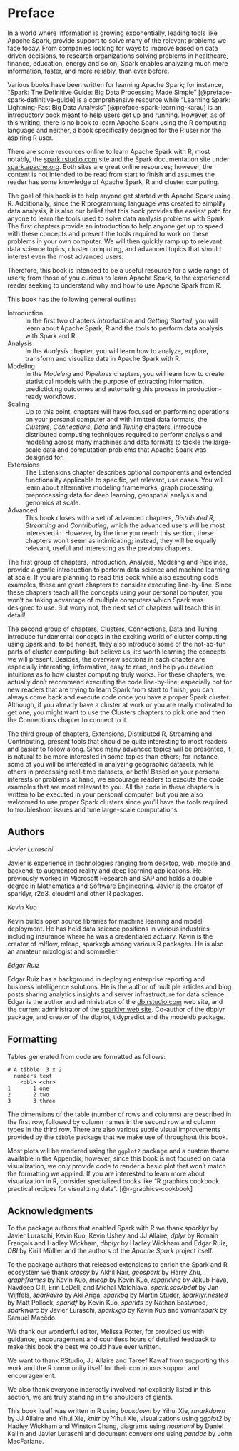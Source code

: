 # Preface {-}

In a world where information is growing exponentially, leading tools like Apache Spark, provide support to solve many of the relevant problems we face today. From companies looking for ways to improve based on data driven decisions, to research organizations solving problems in healthcare, finance, education, energy and so on; Spark enables analyzing much more information, faster, and more reliably, than ever before.

Various books have been written for learning Apache Spark; for instance, "Spark: The Definitive Guide: Big Data Processing Made Simple" [@preface-spark-definitive-guide] is a comprehensive resource while "Learning Spark: Lightning-Fast Big Data Analysis" [@preface-spark-learning-karau] is an introductory book meant to help users get up and running. However, as of this writing, there is no book to learn Apache Spark using the R computing language and neither, a book specifically designed for the R user nor the aspiring R user.

There are some resources online to learn Apache Spark with R, most notably, the [spark.rstudio.com](https://spark.rstudio.com) site and the Spark documentation site under [spark.apache.org](https://spark.apache.org/docs/latest/index.html). Both sites are great online resources; however, the content is not intended to be read from start to finish and assumes the reader has some knowledge of Apache Spark, R and cluster computing.

The goal of this book is to help anyone get started with Apache Spark using R. Additionally, since the R programming language was created to simplify data analysis, it is also our belief that this book provides the easiest path for anyone to learn the tools used to solve data analysis problems with Spark. The first chapters provide an introduction to help anyone get up to speed with these concepts and present the tools required to work on these problems in your own computer. We will then quickly ramp up to relevant data science topics, cluster computing, and advanced topics that should interest even the most advanced users.

Therefore, this book is intended to be a useful resource for a wide range of users; from those of you curious to learn Apache Spark, to the experienced reader seeking to understand why and how to use Apache Spark from R.

This book has the following general outline:

Introduction
: In the first two chapters *Introduction* and *Getting Started*, you will learn about Apache Spark, R and the tools to perform data analysis with Spark and R.

Analysis
: In the *Analysis* chapter, you will learn how to analyze, explore, transform and visualize data in Apache Spark with R.

Modeling
: In the *Modeling* and *Pipelines* chapters, you will learn how to create statistical models with the purpose of extracting information, predicticting outcomes and automating this process in production-ready workflows.

Scaling
: Up to this point, chapters will have focused on performing operations on your personal computer and with limitted data formats; the *Clusters*, *Connections*, *Data* and *Tuning* chapters, introduce distributed computing techniques required to perform analysis and modeling across many machines and data formats to tackle the large-scale data and computation problems that Apache Spark was designed for.

Extensions
: The Extensions chapter describes optional components and extended functionality applicable to specific, yet relevant, use cases. You will learn about alternative modeling frameworks, graph processing, preprocessing data for deep learning, geospatial analysis and genomics at scale.

Advanced
: This book closes with a set of advanced chapters, *Distributed R*, *Streaming* and *Contributing*, which the advanced users will be most interested in. However, by the time you reach this section, these chapters won't seem as intimidating; instead, they will be equally relevant, useful and interesting as the previous chapters.

The first group of chapters, Introduction, Analysis, Modeling and Pipelines, provide a gentle introduction to perform data science and machine learning at scale. If you are planning to read this book while also executing code examples, these are great chapters to consider executing line-by-line. Since these chapters teach all the concepts using your personal computer, you won't be taking advantage of multiple computers which Spark was designed to use. But worry not, the next set of chapters will teach this in detail!

The second group of chapters, Clusters, Connections, Data and Tuning, introduce fundamental concepts in the exciting world of cluster computing using Spark and, to be honest, they also introduce some of the not-so-fun parts of cluster computing; but believe us, it’s worth learning the concepts we will present. Besides, the overview sections in each chapter are especially interesting, informative, easy to read, and help you develop intuitions as to how cluster computing truly works. For these chapters, we actually don't recommend executing the code line-by-line; especially not for new readers that are trying to learn Spark from start to finish, you can always come back and execute code once you have a proper Spark cluster. Although, if you already have a cluster at work or you are really motivated to get one, you might want to use the Clusters chapters to pick one and then the Connections chapter to connect to it.

The third group of chapters, Extensions, Distributed R, Streaming and Contributing, present tools that should be quite interesting to most readers and easier to follow along. Since many advanced topics will be presented, it is natural to be more interested in some topics than others; for instance, some of you will be interested in analyzing geographic datasets, while others in processing real-time datasets, or both! Based on your personal interests or problems at hand, we encourage readers to execute the code examples that are most relevant to you. All the code in these chapters is written to be executed in your personal computer, but you are also welcomed to use proper Spark clusters since you'll have the tools required to troubleshoot issues and tune large-scale computations.

## Authors {-}

*Javier Luraschi*

Javier is experience in technologies ranging from desktop, web, mobile and backend; to augmented reality and deep learning applications. He previously worked in Microsoft Research and SAP and holds a double degree in Mathematics and Software Engineering. Javier is the creator of sparklyr, r2d3, cloudml and other R packages.

*Kevin Kuo*

Kevin builds open source libraries for machine learning and model deployment. He has held data science positions in various industries including insurance where he was a credentialed actuary. Kevin is the creator of mlflow, mleap, sparkxgb among various R packages. He is also an amateur mixologist and sommelier.

*Edgar Ruiz*

Edgar Ruiz has a background in deploying enterprise reporting and business intelligence solutions. He is the author of multiple articles and blog posts sharing analytics insights and server infrastructure for data science. Edgar is the author and administrator of the [db.rstudio.com](https://db.rstudio.com) web site, and the current administrator of the [sparklyr web site](https://spark.rstudio.com). Co-author of the dbplyr package, and creator of the dbplot, tidypredict and the modeldb package.

## Formatting {-}

Tables generated from code are formatted as follows:

```
# A tibble: 3 x 2
  numbers text 
    <dbl> <chr>
1       1 one  
2       2 two  
3       3 three
```

The dimensions of the table (number of rows and columns) are described in the first row, followed by column names in the second row and column types in the third row. There are also various subtle visual improvements provided by the `tibble` package that we make use of throughout this book.

Most plots will be rendered using the `ggplot2` package and a custom theme available in the Appendix; however, since this book is not focused on data visualization, we only provide code to render a basic plot that won't match the formatting we applied. If you are interested to learn more about visualization in R, consider specialized books like "R graphics cookbook: practical recipes for visualizing data". [@r-graphics-cookbook]
 
## Acknowledgments {-}

To the package authors that enabled Spark with R we thank *sparklyr* by Javier Luraschi, Kevin Kuo, Kevin Ushey and JJ Allaire, *dplyr* by Romain François and Hadley Wickham, *dbplyr* by Hadley Wickham and Edgar Ruiz, *DBI* by Kirill Mülller and the authors of the *Apache Spark* project itself.

To the package authors that released extensions to enrich the Spark and R ecosystem we thank *crassy* by Akhil Nair, *geospark* by Harry Zhu, *graphframes* by Kevin Kuo, *mleap* by Kevin Kuo, *rsparkling* by Jakub Hava, Navdeep Gill, Erin LeDell, and Michal Malohlava, *spark.sas7bdat* by Jan Wijffels, *sparkavro* by Aki Ariga, *sparkbq* by Martin Studer, *sparklyr.nested* by Matt Pollock, *sparktf* by Kevin Kuo, *sparkts* by Nathan Eastwood, *sparkwarc* by Javier Luraschi, *sparkxgb* by Kevin Kuo and *variantspark* by Samuel Macêdo.

We thank our wonderful editor, Melissa Potter, for provided us with guidance, encouragement and countless hours of detailed feedback to make this book the best we could have ever written.

We want to thank RStudio, JJ Allaire and Tareef Kawaf from supporting this work and the R community itself for their continuous support and encouragement.

We also thank everyone inderectly involved not explicitly listed in this section, we are truly standing in the shoulders of giants.

This book itself was written in R using *bookdown* by Yihui Xie, *rmarkdown* by JJ Allaire and Yihui Xie, 
*knitr* by Yihui Xie, visualizations using *ggplot2* by Hadley Wickham and Winston Chang, diagrams using *nomnoml* by Daniel Kallin and Javier Luraschi and document conversions using *pandoc* by John MacFarlane.
